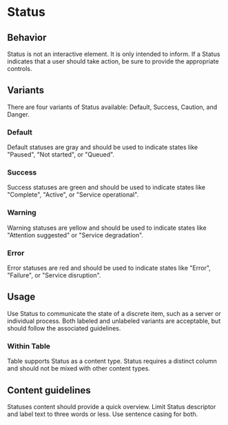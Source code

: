 
<Meta anchor />

# Status

<Canvas>
  <Story id="mui-components-status--success" />
</Canvas>

## Behavior

Status is not an interactive element. It is only intended to inform. If a Status indicates that a user should take action, be sure to provide the appropriate controls.

## Variants

There are four variants of Status available: Default, Success, Caution, and Danger.

### Default

Default statuses are gray and should be used to indicate states like "Paused", "Not started", or "Queued".

<Canvas>
  <Story id="mui-components-status--default" />
</Canvas>

### Success

Success statuses are green and should be used to indicate states like "Complete", "Active", or "Service operational".

<Canvas>
  <Story id="mui-components-status--success" />
</Canvas>

### Warning

Warning statuses are yellow and should be used to indicate states like "Attention suggested" or "Service degradation".

<Canvas>
  <Story id="mui-components-status--warning" />
</Canvas>

### Error

Error statuses are red and should be used to indicate states like "Error", "Failure", or "Service disruption".

<Canvas>
  <Story id="mui-components-status--error" />
</Canvas>

## Usage

Use Status to communicate the state of a discrete item, such as a server or individual process. Both labeled and unlabeled variants are acceptable, but should follow the associated guidelines.

### Within Table

Table supports Status as a content type. Status requires a distinct column and should not be mixed with other content types.

## Content guidelines

Statuses content should provide a quick overview. Limit Status descriptor and label text to three words or less. Use sentence casing for both.
